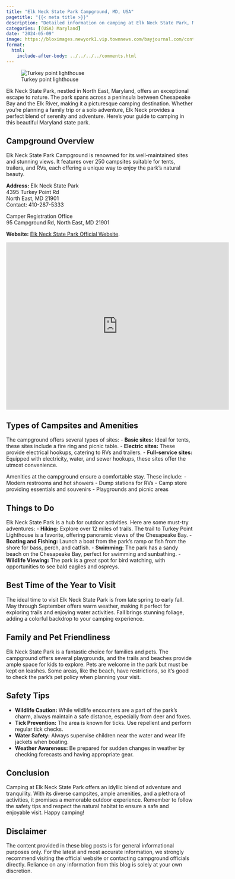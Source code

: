 ```yaml
---
title: "Elk Neck State Park Campground, MD, USA"
pagetitle: "{{< meta title >}}"
description: "Detailed information on camping at Elk Neck State Park, Maryland, USA."
categories: [(USA) Maryland]
date: "2024-05-09"
image: https://bloximages.newyork1.vip.townnews.com/bayjournal.com/content/tncms/assets/v3/editorial/0/17/0175c178-c200-11ea-8801-07ea43f906ea/5f0743eb2641d.image.jpg?resize=990%2C556
format:
  html:
    include-after-body: ../../../../comments.html
---
```


![Turkey point lighthouse](https://bloximages.newyork1.vip.townnews.com/bayjournal.com/content/tncms/assets/v3/editorial/0/17/0175c178-c200-11ea-8801-07ea43f906ea/5f0743eb2641d.image.jpg?resize=990%2C556){fig-alt="Turkey point lighthouse" .preview-image}


Elk Neck State Park, nestled in North East, Maryland, offers an exceptional escape to nature. The park spans across a peninsula between Chesapeake Bay and the Elk River, making it a picturesque camping destination. Whether you're planning a family trip or a solo adventure, Elk Neck provides a perfect blend of serenity and adventure. Here’s your guide to camping in this beautiful Maryland state park.

## Campground Overview
Elk Neck State Park Campground is renowned for its well-maintained sites and stunning views. It features over 250 campsites suitable for tents, trailers, and RVs, each offering a unique way to enjoy the park's natural beauty.

**Address:**
Elk Neck State Park  
4395 Turkey Point Rd  
North East, MD 21901  
Contact: 410-287-5333  

Camper Registration Office  
95 Campground Rd, North East, MD 21901  

**Website:**
[Elk Neck State Park Official Website](https://dnr.maryland.gov/publiclands/Pages/central/elkneck.aspx).

<iframe src="https://www.google.com/maps/embed?pb=!1m18!1m12!1m3!1d5445.500808594442!2d-75.98222436576154!3d39.48095845299916!2m3!1f0!2f0!3f0!3m2!1i1024!2i768!4f13.1!3m3!1m2!1s0x89c7bd0070271edf%3A0xa025444dd88d90cb!2sCamper%20Registration!5e0!3m2!1sen!2sus!4v1715264346496!5m2!1sen!2sus" width="600" height="450" style="border:0;" allowfullscreen="" loading="lazy" referrerpolicy="no-referrer-when-downgrade"></iframe>

## Types of Campsites and Amenities
The campground offers several types of sites:
- **Basic sites:** Ideal for tents, these sites include a fire ring and picnic table.
- **Electric sites:** These provide electrical hookups, catering to RVs and trailers.
- **Full-service sites:** Equipped with electricity, water, and sewer hookups, these sites offer the utmost convenience.

Amenities at the campground ensure a comfortable stay. These include:
- Modern restrooms and hot showers
- Dump stations for RVs
- Camp store providing essentials and souvenirs
- Playgrounds and picnic areas

## Things to Do
Elk Neck State Park is a hub for outdoor activities. Here are some must-try adventures:
- **Hiking:** Explore over 12 miles of trails. The trail to Turkey Point Lighthouse is a favorite, offering panoramic views of the Chesapeake Bay.
- **Boating and Fishing:** Launch a boat from the park’s ramp or fish from the shore for bass, perch, and catfish.
- **Swimming:** The park has a sandy beach on the Chesapeake Bay, perfect for swimming and sunbathing.
- **Wildlife Viewing:** The park is a great spot for bird watching, with opportunities to see bald eagiles and ospreys.

## Best Time of the Year to Visit
The ideal time to visit Elk Neck State Park is from late spring to early fall. May through September offers warm weather, making it perfect for exploring trails and enjoying water activities. Fall brings stunning foliage, adding a colorful backdrop to your camping experience.

## Family and Pet Friendliness
Elk Neck State Park is a fantastic choice for families and pets. The campground offers several playgrounds, and the trails and beaches provide ample space for kids to explore. Pets are welcome in the park but must be kept on leashes. Some areas, like the beach, have restrictions, so it's good to check the park's pet policy when planning your visit.

## Safety Tips
- **Wildlife Caution:** While wildlife encounters are a part of the park's charm, always maintain a safe distance, especially from deer and foxes.
- **Tick Prevention:** The area is known for ticks. Use repellent and perform regular tick checks.
- **Water Safety:** Always supervise children near the water and wear life jackets when boating.
- **Weather Awareness:** Be prepared for sudden changes in weather by checking forecasts and having appropriate gear.

## Conclusion
Camping at Elk Neck State Park offers an idyllic blend of adventure and tranquility. With its diverse campsites, ample amenities, and a plethora of activities, it promises a memorable outdoor experience. Remember to follow the safety tips and respect the natural habitat to ensure a safe and enjoyable visit. Happy camping!

::: callout-important
## Disclaimer
The content provided in these blog posts is for general informational purposes only. For the latest and most accurate information, we strongly recommend visiting the official website or contacting campground officials directly. Reliance on any information from this blog is solely at your own discretion.
:::